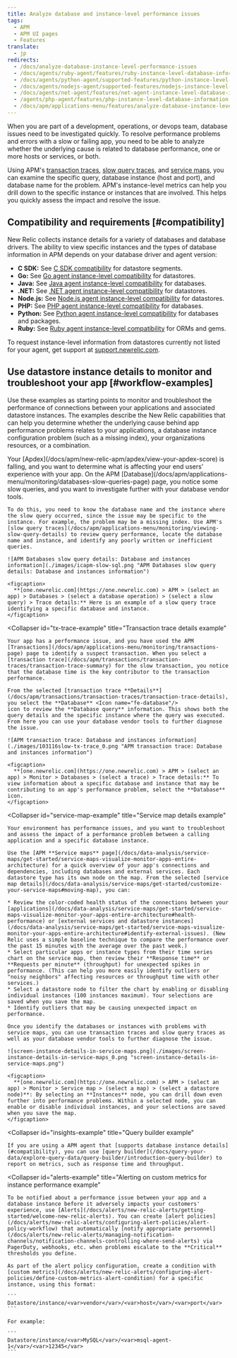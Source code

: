 ```yaml
---
title: Analyze database and instance-level performance issues
tags:
  - APM
  - APM UI pages
  - Features
translate:
  - jp
redirects:
  - /docs/analyze-database-instance-level-performance-issues
  - /docs/agents/ruby-agent/features/ruby-instance-level-database-information
  - /docs/agents/python-agent/supported-features/python-instance-level-database-information
  - /docs/agents/nodejs-agent/supported-features/nodejs-instance-level-database-information
  - /docs/agents/net-agent/features/net-agent-instance-level-database-information
  - /agents/php-agent/features/php-instance-level-database-information
  - /docs/apm/applications-menu/features/analyze-database-instance-level-performance-issues
---
```


When you are part of a development, operations, or devops team, database issues need to be investigated quickly. To resolve performance problems and errors with a slow or failing app, you need to be able to analyze whether the underlying cause is related to database performance, one or more hosts or services, or both.

Using APM's [transaction traces](/docs/apm/transactions/transaction-traces/transaction-traces), [slow query traces](/docs/apm/applications-menu/monitoring/viewing-slow-query-details), and [service maps](/docs/data-analysis/service-maps/get-started/service-maps-visualize-monitor-apps-entire-architecture), you can examine the specific query, database instance (host and port), and database name for the problem. APM's instance-level metrics can help you drill down to the specific instance or instances that are involved. This helps you quickly assess the impact and resolve the issue.

## Compatibility and requirements [#compatibility]

New Relic collects instance details for a variety of databases and database drivers. The ability to view specific instances and the types of database information in APM depends on your database driver and agent version:

* **C SDK:** See [C SDK compatibility](/docs/agents/c-sdk/instrumentation/instrument-your-app-c-sdk#datastore-segments) for datastore segments.
* **Go:** See [Go agent instance-level compatibility](/docs/agents/go-agent/get-started/go-agent-compatibility-requirements#datastores) for datastores.
* **Java:** See [Java agent instance-level compatibility](/docs/agents/java-agent/getting-started/compatibility-requirements-java-agent#instance-level-db) for databases.
* **.NET:** See [.NET agent instance-level compatibility](/docs/agents/net-agent/getting-started/compatibility-requirements-net-agent#instance-details) for datastores.
* **Node.js:** See [Node.js agent instance-level compatibility](/docs/agents/nodejs-agent/getting-started/compatibility-requirements-nodejs-agent#instance-details) for datastores.
* **PHP:** See [PHP agent instance-level compatibility](/docs/agents/php-agent/getting-started/php-agent-compatibility-requirements#instance-details) for databases.
* **Python:** See [Python agent instance-level compatibility](/docs/agents/python-agent/getting-started/instrumented-python-packages#instance-details) for databases and packages.
* **Ruby:** See [Ruby agent instance-level compatibility](/docs/agents/ruby-agent/getting-started/ruby-agent-requirements-supported-frameworks#instance_details) for ORMs and gems.

To request instance-level information from datastores currently not listed for your agent, get support at [support.newrelic.com](https://support.newrelic.com).

## Use datastore instance details to monitor and troubleshoot your app [#workflow-examples]

Use these examples as starting points to monitor and troubleshoot the performance of connections between your applications and associated datastore instances. The examples describe the New Relic capabilities that can help you determine whether the underlying cause behind app performance problems relates to your applications, a database instance configuration problem (such as a missing index), your organizations resources, or a combination.

<CollapserGroup>
  <Collapser
    id="slow-sql-example"
    title="Slow query trace details example"
  >
    Your [Apdex](/docs/apm/new-relic-apm/apdex/view-your-apdex-score) is falling, and you want to determine what is affecting your end users' experience with your app. On the APM [Database](/docs/apm/applications-menu/monitoring/databases-slow-queries-page) page, you notice some slow queries, and you want to investigate further with your database vendor tools.

    To do this, you need to know the database name and the instance where the slow query occurred, since the issue may be specific to the instance. For example, the problem may be a missing index. Use APM's [slow query traces](/docs/apm/applications-menu/monitoring/viewing-slow-query-details) to review query performance, locate the database name and instance, and identify any poorly written or inefficient queries.

    ![APM Databases slow query details: Database and instances information](./images/icapm-slow-sql.png "APM Databases slow query details: Database and instances information")

    <figcaption>
      **[one.newrelic.com](https://one.newrelic.com) > APM > (select an app) > Databases > (select a database operation) > (select a slow query) > Trace details:** Here is an example of a slow query trace identifying a specific database and instance.
    </figcaption>
  </Collapser>

  <Collapser
    id="tx-trace-example"
    title="Transaction trace details example"
  >
    Your app has a performance issue, and you have used the APM [Transactions](/docs/apm/applications-menu/monitoring/transactions-page) page to identify a suspect transaction. When you select a [transaction trace](/docs/apm/transactions/transaction-traces/transaction-trace-summary) for the slow transaction, you notice that the database time is the key contributor to the transaction performance.

    From the selected [transaction trace **Details**](/docs/apm/transactions/transaction-traces/transaction-trace-details), you select the **Database** <Icon name="fe-database"/>
    icon to review the **Database query** information. This shows both the query details and the specific instance where the query was executed. From here you can use your database vendor tools to further diagnose the issue.

    ![APM transaction trace: Database and instances information](./images/103116slow-tx-trace_0.png "APM transaction trace: Database and instances information")

    <figcaption>
      **[one.newrelic.com](https://one.newrelic.com) > APM > (select an app) > Monitor > Databases > (select a trace) > Trace details:** To view information about a specific database and instance that may be contributing to an app's performance problem, select the **Database** icon.
    </figcaption>
  </Collapser>

  <Collapser
    id="service-map-example"
    title="Service map details example"
  >
    Your environment has performance issues, and you want to troubleshoot and assess the impact of a performance problem between a calling application and a specific database instance.

    Use the [APM **Service maps** page](/docs/data-analysis/service-maps/get-started/service-maps-visualize-monitor-apps-entire-architecture) for a quick overview of your app's connections and dependencies, including databases and external services. Each datastore type has its own node on the map. From the selected [service map details](/docs/data-analysis/service-maps/get-started/customize-your-service-maps#moving-map), you can:

    * Review the color-coded health status of the connections between your [applications](/docs/data-analysis/service-maps/get-started/service-maps-visualize-monitor-your-apps-entire-architecture#health-performance) or [external services and datastore instances](/docs/data-analysis/service-maps/get-started/service-maps-visualize-monitor-your-apps-entire-architecture#identify-external-issues). (New Relic uses a simple baseline technique to compare the performance over the past 15 minutes with the average over the past week.)
    * Select particular apps or instance types from their time series chart on the service map, then review their **Response time** or **Requests per minute** (throughput) for unexpected spikes in performance. (This can help you more easily identify outliers or "noisy neighbors" affecting resources or throughput time with other services.)
    * Select a datastore node to filter the chart by enabling or disabling individual instances (100 instances maximum). Your selections are saved when you save the map.
    * Identify outliers that may be causing unexpected impact on performance.

    Once you identify the databases or instances with problems with service maps, you can use transaction traces and slow query traces as well as your database vendor tools to further diagnose the issue.

    ![screen-instance-details-in-service-maps.png](./images/screen-instance-details-in-service-maps_0.png "screen-instance-details-in-service-maps.png")

    <figcaption>
      **[one.newrelic.com](https://one.newrelic.com) > APM > (select an app) > Monitor > Service map > (select a map) > (select a datastore node)**: By selecting an **Instances** node, you can drill down even further into performance problems. Within a selected node, you can enable or disable individual instances, and your selections are saved when you save the map.
    </figcaption>
  </Collapser>

  <Collapser
    id="insights-example"
    title="Query builder example"
  >
    If you are using a APM agent that [supports database instance details](#compatibility), you can use [query builder](/docs/query-your-data/explore-query-data/query-builder/introduction-query-builder) to report on metrics, such as response time and throughput.
  </Collapser>

  <Collapser
    id="alerts-example"
    title="Alerting on custom metrics for instance performance example"
  >
    To be notified about a performance issue between your app and a database instance before it adversely impacts your customers' experience, use [Alerts](/docs/alerts/new-relic-alerts/getting-started/welcome-new-relic-alerts). You can create [alert policies](/docs/alerts/new-relic-alerts/configuring-alert-policies/alert-policy-workflow) that automatically [notify appropriate personnel](/docs/alerts/new-relic-alerts/managing-notification-channels/notification-channels-controlling-where-send-alerts) via PagerDuty, webhooks, etc. when problems escalate to the **Critical** thresholds you define.

    As part of the alert policy configuration, create a condition with [custom metrics](/docs/alerts/new-relic-alerts/configuring-alert-policies/define-custom-metrics-alert-condition) for a specific instance, using this format:

    ```
    Datastore/instance/<var>vendor</var>/<var>host</var>/<var>port</var>
    ```

    For example:

    ```
    Datastore/instance/<var>MySQL</var>/<var>msql-agent-1</var>/<var>12345</var>
    ```
  </Collapser>
</CollapserGroup>
